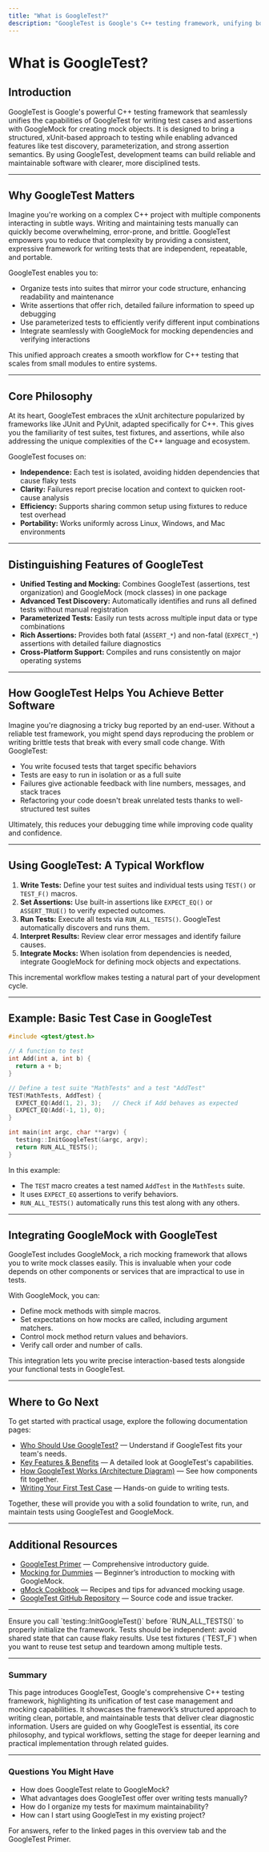 ```yaml
---
title: "What is GoogleTest?"
description: "GoogleTest is Google's C++ testing framework, unifying both GoogleTest (for test cases and assertions) and GoogleMock (for mocking). It brings xUnit structure, advanced test discovery, parameterization, and strong assertion semantics, empowering teams to build reliable, maintainable software."
---
```


# What is GoogleTest?

## Introduction

GoogleTest is Google's powerful C++ testing framework that seamlessly unifies the capabilities of GoogleTest for writing test cases and assertions with GoogleMock for creating mock objects. It is designed to bring a structured, xUnit-based approach to testing while enabling advanced features like test discovery, parameterization, and strong assertion semantics. By using GoogleTest, development teams can build reliable and maintainable software with clearer, more disciplined tests.

---

## Why GoogleTest Matters

Imagine you're working on a complex C++ project with multiple components interacting in subtle ways. Writing and maintaining tests manually can quickly become overwhelming, error-prone, and brittle. GoogleTest empowers you to reduce that complexity by providing a consistent, expressive framework for writing tests that are independent, repeatable, and portable.

GoogleTest enables you to:

- Organize tests into suites that mirror your code structure, enhancing readability and maintenance
- Write assertions that offer rich, detailed failure information to speed up debugging
- Use parameterized tests to efficiently verify different input combinations
- Integrate seamlessly with GoogleMock for mocking dependencies and verifying interactions

This unified approach creates a smooth workflow for C++ testing that scales from small modules to entire systems.

---

## Core Philosophy

At its heart, GoogleTest embraces the xUnit architecture popularized by frameworks like JUnit and PyUnit, adapted specifically for C++. This gives you the familiarity of test suites, test fixtures, and assertions, while also addressing the unique complexities of the C++ language and ecosystem.

GoogleTest focuses on:

- **Independence:** Each test is isolated, avoiding hidden dependencies that cause flaky tests
- **Clarity:** Failures report precise location and context to quicken root-cause analysis
- **Efficiency:** Supports sharing common setup using fixtures to reduce test overhead
- **Portability:** Works uniformly across Linux, Windows, and Mac environments

---

## Distinguishing Features of GoogleTest

- **Unified Testing and Mocking:** Combines GoogleTest (assertions, test organization) and GoogleMock (mock classes) in one package
- **Advanced Test Discovery:** Automatically identifies and runs all defined tests without manual registration
- **Parameterized Tests:** Easily run tests across multiple input data or type combinations
- **Rich Assertions:** Provides both fatal (`ASSERT_*`) and non-fatal (`EXPECT_*`) assertions with detailed failure diagnostics
- **Cross-Platform Support:** Compiles and runs consistently on major operating systems

---

## How GoogleTest Helps You Achieve Better Software

Imagine you're diagnosing a tricky bug reported by an end-user. Without a reliable test framework, you might spend days reproducing the problem or writing brittle tests that break with every small code change. With GoogleTest:

- You write focused tests that target specific behaviors
- Tests are easy to run in isolation or as a full suite
- Failures give actionable feedback with line numbers, messages, and stack traces
- Refactoring your code doesn't break unrelated tests thanks to well-structured test suites

Ultimately, this reduces your debugging time while improving code quality and confidence.

---

## Using GoogleTest: A Typical Workflow

1. **Write Tests:** Define your test suites and individual tests using `TEST()` or `TEST_F()` macros.
2. **Set Assertions:** Use built-in assertions like `EXPECT_EQ()` or `ASSERT_TRUE()` to verify expected outcomes.
3. **Run Tests:** Execute all tests via `RUN_ALL_TESTS()`. GoogleTest automatically discovers and runs them.
4. **Interpret Results:** Review clear error messages and identify failure causes.
5. **Integrate Mocks:** When isolation from dependencies is needed, integrate GoogleMock for defining mock objects and expectations.

This incremental workflow makes testing a natural part of your development cycle.

---

## Example: Basic Test Case in GoogleTest

```cpp
#include <gtest/gtest.h>

// A function to test
int Add(int a, int b) {
  return a + b;
}

// Define a test suite "MathTests" and a test "AddTest"
TEST(MathTests, AddTest) {
  EXPECT_EQ(Add(1, 2), 3);   // Check if Add behaves as expected
  EXPECT_EQ(Add(-1, 1), 0);
}

int main(int argc, char **argv) {
  testing::InitGoogleTest(&argc, argv);
  return RUN_ALL_TESTS();
}
```

In this example:

- The `TEST` macro creates a test named `AddTest` in the `MathTests` suite.
- It uses `EXPECT_EQ` assertions to verify behaviors.
- `RUN_ALL_TESTS()` automatically runs this test along with any others.

---

## Integrating GoogleMock with GoogleTest

GoogleTest includes GoogleMock, a rich mocking framework that allows you to write mock classes easily. This is invaluable when your code depends on other components or services that are impractical to use in tests.

With GoogleMock, you can:

- Define mock methods with simple macros.
- Set expectations on how mocks are called, including argument matchers.
- Control mock method return values and behaviors.
- Verify call order and number of calls.

This integration lets you write precise interaction-based tests alongside your functional tests in GoogleTest.

---

## Where to Go Next

To get started with practical usage, explore the following documentation pages:

- [Who Should Use GoogleTest?](overview/introduction/target-audience-use-cases) — Understand if GoogleTest fits your team's needs.
- [Key Features & Benefits](overview/introduction/feature-overview) — A detailed look at GoogleTest's capabilities.
- [How GoogleTest Works (Architecture Diagram)](overview/core-concepts-architecture/architecture-diagram) — See how components fit together.
- [Writing Your First Test Case](getting-started/first-test-experience/writing-your-first-test) — Hands-on guide to writing tests.

Together, these will provide you with a solid foundation to write, run, and maintain tests using GoogleTest and GoogleMock.

---

## Additional Resources

- [GoogleTest Primer](docs/primer.md) — Comprehensive introductory guide.
- [Mocking for Dummies](gmock_for_dummies.md) — Beginner’s introduction to mocking with GoogleMock.
- [gMock Cookbook](gmock_cook_book.md) — Recipes and tips for advanced mocking usage.
- [GoogleTest GitHub Repository](https://github.com/google/googletest) — Source code and issue tracker.

---

<Check>
Ensure you call `testing::InitGoogleTest()` before `RUN_ALL_TESTS()` to properly initialize the framework.
</Check>

<Warning>
Tests should be independent: avoid shared state that can cause flaky results.
</Warning>

<Tip>
Use test fixtures (`TEST_F`) when you want to reuse test setup and teardown among multiple tests.
</Tip>

---

### Summary

This page introduces GoogleTest, Google's comprehensive C++ testing framework, highlighting its unification of test case management and mocking capabilities. It showcases the framework’s structured approach to writing clean, portable, and maintainable tests that deliver clear diagnostic information. Users are guided on why GoogleTest is essential, its core philosophy, and typical workflows, setting the stage for deeper learning and practical implementation through related guides.

---

### Questions You Might Have

- How does GoogleTest relate to GoogleMock?
- What advantages does GoogleTest offer over writing tests manually?
- How do I organize my tests for maximum maintainability?
- How can I start using GoogleTest in my existing project?

For answers, refer to the linked pages in this overview tab and the GoogleTest Primer.
